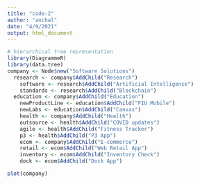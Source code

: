 ```yaml
---
title: "code-2"
author: "anchal"
date: "4/9/2021"
output: html_document
---
```


```r
# hierarchical tree representation
library(DiagrammeR)
library(data.tree)
company <- Node$new("Software Solutions")
  research <- company$AddChild("Research")
    software <- research$AddChild("Artificial Intelligence")
    standards <- research$AddChild("Blockchain")
  education <- company$AddChild("Education")
    newProductLine <- education$AddChild("FIU Mobile")
    newLabs <- education$AddChild("Canvas")
    health <- company$AddChild("Health")
    outsource <- health$AddChild("COVID updates")
    agile <- health$AddChild("Fitness Tracker")
    p3 <- health$AddChild("P3 App")
    ecom <- company$AddChild("E-commerce")
    retail <- ecom$AddChild("Web Retail App")
    inventory <- ecom$AddChild("Inventory Check")
    dock <- ecom$AddChild("Dock App")  

plot(company)
```
